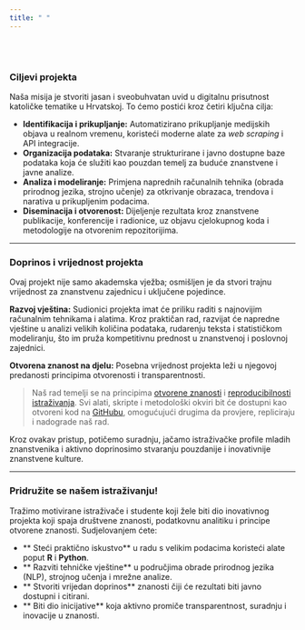 ```yaml
---
title: " "
---
```


<br>
<br>

###  Ciljevi projekta

Naša misija je stvoriti jasan i sveobuhvatan uvid u digitalnu prisutnost katoličke tematike u Hrvatskoj. To ćemo postići kroz četiri ključna cilja:

*   **Identifikacija i prikupljanje:** Automatizirano prikupljanje medijskih objava u realnom vremenu, koristeći moderne alate za *web scraping* i API integracije.
*   **Organizacija podataka:** Stvaranje strukturirane i javno dostupne baze podataka koja će služiti kao pouzdan temelj za buduće znanstvene i javne analize.
*   **Analiza i modeliranje:** Primjena naprednih računalnih tehnika (obrada prirodnog jezika, strojno učenje) za otkrivanje obrazaca, trendova i narativa u prikupljenim podacima.
*   **Diseminacija i otvorenost:** Dijeljenje rezultata kroz znanstvene publikacije, konferencije i radionice, uz objavu cjelokupnog koda i metodologije na otvorenim repozitorijima.

---

###  Doprinos i vrijednost projekta

Ovaj projekt nije samo akademska vježba; osmišljen je da stvori trajnu vrijednost za znanstvenu zajednicu i uključene pojedince.

**Razvoj vještina:** Sudionici projekta imat će priliku raditi s najnovijim računalnim tehnikama i alatima. Kroz praktičan rad, razvijat će napredne vještine u analizi velikih količina podataka, rudarenju teksta i statističkom modeliranju, što im pruža kompetitivnu prednost u znanstvenoj i poslovnoj zajednici.

**Otvorena znanost na djelu:** Posebna vrijednost projekta leži u njegovoj predanosti principima otvorenosti i transparentnosti.

> Naš rad temelji se na principima [otvorene znanosti](https://roadworkasia.com/wp-content/uploads/2023/04/Labour_of_Love_An_Open_Access_Manifesto.pdf) i [reproducibilnosti istraživanja](https://www.nature.com/articles/s41562-016-0021). Svi alati, skripte i metodološki okviri bit će dostupni kao otvoreni kod na [GitHubu](https://github.com/lusiki/DigiKat), omogućujući drugima da provjere, repliciraju i nadograde naš rad.

Kroz ovakav pristup, potičemo suradnju, jačamo istraživačke profile mladih znanstvenika i aktivno doprinosimo stvaranju pouzdanije i inovativnije znanstvene kulture.

---

###  Pridružite se našem istraživanju!

Tražimo motivirane istraživače i studente koji žele biti dio inovativnog projekta koji spaja društvene znanosti, podatkovnu analitiku i principe otvorene znanosti. Sudjelovanjem ćete:

*   ** Steći praktično iskustvo** u radu s velikim podacima koristeći alate poput **R** i **Python**.
*   ** Razviti tehničke vještine** u područjima obrade prirodnog jezika (NLP), strojnog učenja i mrežne analize.
*   ** Stvoriti vrijedan doprinos** znanosti čiji će rezultati biti javno dostupni i citirani.
*   ** Biti dio inicijative** koja aktivno promiče transparentnost, suradnju i inovacije u znanosti.


















